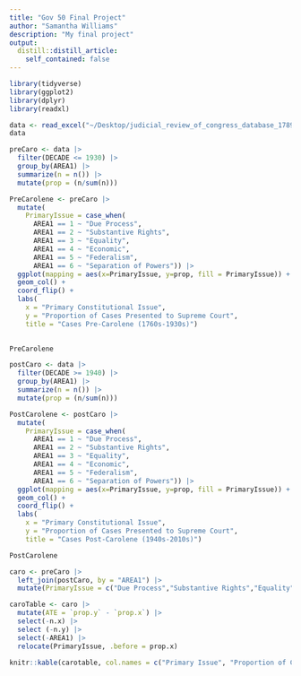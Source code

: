 ```yaml
---
title: "Gov 50 Final Project"
author: "Samantha Williams"
description: "My final project"
output:
  distill::distill_article:
    self_contained: false
---
```



```r
library(tidyverse)
library(ggplot2)
library(dplyr)
library(readxl) 

```

```r
data <- read_excel("~/Desktop/judicial_review_of_congress_database_1789-2022 (2) (1).xlsx") 
data
```


```r

preCaro <- data |>
  filter(DECADE <= 1930) |>
  group_by(AREA1) |>
  summarize(n = n()) |>
  mutate(prop = (n/sum(n))) 

PreCarolene <- preCaro |>
  mutate(
    PrimaryIssue = case_when(
      AREA1 == 1 ~ "Due Process",
      AREA1 == 2 ~ "Substantive Rights",
      AREA1 == 3 ~ "Equality",
      AREA1 == 4 ~ "Economic",
      AREA1 == 5 ~ "Federalism",
      AREA1 == 6 ~ "Separation of Powers")) |>
  ggplot(mapping = aes(x=PrimaryIssue, y=prop, fill = PrimaryIssue)) +
  geom_col() +
  coord_flip() +
  labs(
    x = "Primary Constitutional Issue",
    y = "Proportion of Cases Presented to Supreme Court",
    title = "Cases Pre-Carolene (1760s-1930s)")
         
```

```r
PreCarolene

```


```r
postCaro <- data |>
  filter(DECADE >= 1940) |>
  group_by(AREA1) |>
  summarize(n = n()) |>
  mutate(prop = (n/sum(n))) 

PostCarolene <- postCaro |>
  mutate(
    PrimaryIssue = case_when(
      AREA1 == 1 ~ "Due Process",
      AREA1 == 2 ~ "Substantive Rights",
      AREA1 == 3 ~ "Equality",
      AREA1 == 4 ~ "Economic",
      AREA1 == 5 ~ "Federalism",
      AREA1 == 6 ~ "Separation of Powers")) |>
  ggplot(mapping = aes(x=PrimaryIssue, y=prop, fill = PrimaryIssue)) +
  geom_col() +
  coord_flip() +
  labs(
    x = "Primary Constitutional Issue",
    y = "Proportion of Cases Presented to Supreme Court",
    title = "Cases Post-Carolene (1940s-2010s)")
```


```r
PostCarolene

```
```r
caro <- preCaro |>
  left_join(postCaro, by = "AREA1") |>
  mutate(PrimaryIssue = c("Due Process","Substantive Rights","Equality","Economic","Federalism","Separation of Powers")) 

caroTable <- caro |>
  mutate(ATE = `prop.y` - `prop.x`) |>
  select(-n.x) |>
  select (-n.y) |>
  select(-AREA1) |>
  relocate(PrimaryIssue, .before = prop.x) 

knitr::kable(carotable, col.names = c("Primary Issue", "Proportion of Cases Presented, Pre-Carolene","Proportion of Cases Presented, Post-Carolene", "Difference in Proportions"))

```

```r

```



